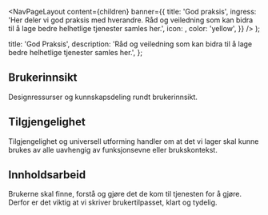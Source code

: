 

  <NavPageLayout
    content={children}
    banner={{
      title: 'God praksis',
      ingress:
        'Her deler vi god praksis med hverandre. Råd og veiledning som kan bidra til å lage bedre helhetlige tjenester samles her.',
      icon: <HandShakeHeartIcon fontSize={34} aria-hidden='true' />,
      color: 'yellow',
    }}
  />
);

  title: 'God Praksis',
  description:
    'Råd og veiledning som kan bidra til å lage bedre helhetlige tjenester samles her.',
};

## Brukerinnsikt

Designressurser og kunnskapsdeling rundt brukerinnsikt.

<Grid>
<TeaserCard
    title='ResearchOps: Nøkkelen til effektiv brukerinnsikt'
    description='ResearchOps er en grunnleggende praksis for å strukturere og skalere brukerinnsiktsarbeid. Her får du tre tips for å komme i gang med ResearchOps og prinsipper for beste praksis.'
    href='god-praksis/brukerinnsikt/researchops'
    author='Ardoq, Digdir'
    date='28. august 2024'
  />
  <TeaserCard
    title='Felles innsiktsbibliotek'
    description='Innsikt er gull verdt. Derfor ønsker vi å tilrettelegge for at alle skal kunne dele innsikt i et felles innsiktsbibliotek. '
    href='god-praksis/brukerinnsikt/felles-innsiktsbase'
    author='Digdir'
    date='29. juni 2023'
  />
  <TeaserCard
    title='Brukergrupper som er digitalt sårbare'
    description='En oversikt over typiske brukergrupper som er digitalt sårbare. I tillegg til å belyse hvilke utfordringer disse brukergruppene møter, har vi også valgt å fremstille de som personas.'
    href='god-praksis/brukerinnsikt/brukergrupper-som-er-digitalt-sarbare'
    author='Digdir'
    date='25. juni 2023'
  />
</Grid>

## Tilgjengelighet

Tilgjengelighet og universell utforming handler om at det vi lager skal kunne brukes av alle uavhengig av funksjonsevne eller brukskontekst.

<Grid>
  <TeaserCard
    title='Forstå synsnedsettelse'
    description='Mellom 7 og 10% av befolkningen lever med en synshemming. Hvilke behov har disse menneskene?'
    href='god-praksis/tilgjengelighet/forsta-synsnedsettelse'
    author='Brønnøysundregistrene'
    date='15. mai 2023'
  />
  <TeaserCard
    title='WCAG 3.0 foreslår ny kontrastmetode'
    description='WCAG 3.0 utforsker en mer presis metode for å kalkulere kontrast. Hvorfor duger ikke dagens standard?'
    href='god-praksis/tilgjengelighet/kontrast'
    author='Brønnøysundregistrene'
    date='11. april 2024'
  />
</Grid>

## Innholdsarbeid

Brukerne skal finne, forstå og gjøre det de kom til tjenesten for å gjøre. Derfor er det viktig at vi skriver brukertilpasset, klart og tydelig.

<Grid>
  <TeaserCard
    title='Mikrotekster'
    description='Tegnsetting i mikrotekster'
    href='god-praksis/innholdsarbeid/mikrotekster'
    author='Digdir'
    date='16. desember 2024'
  />
  <TeaserCard
    title='Begreper'
    description='Anbefalinger om felles navn på knapper og navigasjonselementer'
    href='god-praksis/innholdsarbeid/begreper'
    author='Digdir'
    date='27. september 2024'
  />
  <TeaserCard
    title='Skriveråd'
    description='Skriveråd og prinsipper som bidrar til et godt, brukervennlig og helhetlig språk.'
    href='god-praksis/innholdsarbeid/skriverad'
    author='Digdir'
    date='12. mai 2023'
  />
  <TeaserCard
    title='Skumlesing'
    description='Slik skriver du tekster som er lette å skumlese'
    href='god-praksis/innholdsarbeid/skumlesing'
    author='Digdir'
    date='26. april 2023'
  />
</Grid>
